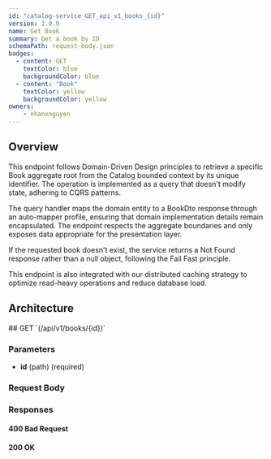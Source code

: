 ```yaml
---
id: "catalog-service_GET_api_v1_books_{id}"
version: 1.0.0
name: Get Book
summary: Get a book by ID
schemaPath: request-body.json
badges:
  - content: GET
    textColor: blue
    backgroundColor: blue
  - content: "Book"
    textColor: yellow
    backgroundColor: yellow
owners:
    - nhanxnguyen
---
```


## Overview

This endpoint follows Domain-Driven Design principles to retrieve a specific Book aggregate root from the Catalog bounded context by its unique identifier. The operation is implemented as a query that doesn't modify state, adhering to CQRS patterns.

The query handler maps the domain entity to a BookDto response through an auto-mapper profile, ensuring that domain implementation details remain encapsulated. The endpoint respects the aggregate boundaries and only exposes data appropriate for the presentation layer.

If the requested book doesn't exist, the service returns a Not Found response rather than a null object, following the Fail Fast principle.

This endpoint is also integrated with our distributed caching strategy to optimize read-heavy operations and reduce database load.

## Architecture

<NodeGraph />
## GET `(/api/v1/books/{id})`

### Parameters

- **id** (path) (required)

### Request Body

<SchemaViewer file="request-body.json" maxHeight="500" id="request-body" />

### Responses

#### <span className="text-orange-500">400 Bad Request</span>

<SchemaViewer file="response-400.json" maxHeight="500" id="response-400" />

#### <span className="text-green-500">200 OK</span>
